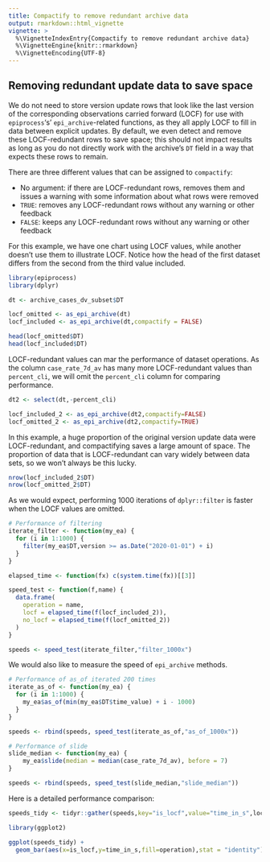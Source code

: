 ```yaml
---
title: Compactify to remove redundant archive data
output: rmarkdown::html_vignette
vignette: >
  %\VignetteIndexEntry{Compactify to remove redundant archive data}
  %\VignetteEngine{knitr::rmarkdown}
  %\VignetteEncoding{UTF-8}
---
```


## Removing redundant update data to save space

We do not need to store version update rows that look like the last version of
the corresponding observations carried forward (LOCF) for use with
`epiprocess`'s' `epi_archive`-related functions, as they all apply LOCF to fill
in data between explicit updates. By default, we even detect and remove these
LOCF-redundant rows to save space; this should not impact results as long as you
do not directly work with the archive's `DT` field in a way that expects these
rows to remain.

There are three different values that can be assigned to `compactify`:

* No argument: if there are LOCF-redundant rows, removes them and issues a
  warning with some information about what rows were removed
* `TRUE`: removes any LOCF-redundant rows without any warning or other feedback
* `FALSE`: keeps any LOCF-redundant rows without any warning or other feedback

For this example, we have one chart using LOCF values, while another doesn't
use them to illustrate LOCF. Notice how the head of the first dataset differs
from the second from the third value included.

```r
library(epiprocess)
library(dplyr)

dt <- archive_cases_dv_subset$DT

locf_omitted <- as_epi_archive(dt)
locf_included <- as_epi_archive(dt,compactify = FALSE)

head(locf_omitted$DT)
head(locf_included$DT)
```
 
LOCF-redundant values can mar the performance of dataset operations. As the column
`case_rate_7d_av` has many more LOCF-redundant values than `percent_cli`, we will omit the
`percent_cli` column for comparing performance.

```r
dt2 <- select(dt,-percent_cli)

locf_included_2 <- as_epi_archive(dt2,compactify=FALSE)
locf_omitted_2 <- as_epi_archive(dt2,compactify=TRUE)
```

In this example, a huge proportion of the original version update data were
LOCF-redundant, and compactifying saves a large amount of space. The proportion
of data that is LOCF-redundant can vary widely between data sets, so we won't
always be this lucky.

```r
nrow(locf_included_2$DT)
nrow(locf_omitted_2$DT)
```


As we would expect, performing 1000 iterations of `dplyr::filter` is faster when
the LOCF values are omitted.

```r
# Performance of filtering
iterate_filter <- function(my_ea) {
  for (i in 1:1000) {
    filter(my_ea$DT,version >= as.Date("2020-01-01") + i)
  }
}

elapsed_time <- function(fx) c(system.time(fx))[[3]]

speed_test <- function(f,name) {
  data.frame(
    operation = name,
    locf = elapsed_time(f(locf_included_2)),
    no_locf = elapsed_time(f(locf_omitted_2))
  )
}

speeds <- speed_test(iterate_filter,"filter_1000x")

```

We would also like to measure the speed of `epi_archive` methods.

```r
# Performance of as_of iterated 200 times
iterate_as_of <- function(my_ea) {
  for (i in 1:1000) {
    my_ea$as_of(min(my_ea$DT$time_value) + i - 1000)
  }
}

speeds <- rbind(speeds, speed_test(iterate_as_of,"as_of_1000x"))

# Performance of slide
slide_median <- function(my_ea) {
    my_ea$slide(median = median(case_rate_7d_av), before = 7)
}

speeds <- rbind(speeds, speed_test(slide_median,"slide_median"))
```
Here is a detailed performance comparison:

```r
speeds_tidy <- tidyr::gather(speeds,key="is_locf",value="time_in_s",locf,no_locf)

library(ggplot2)

ggplot(speeds_tidy) +
  geom_bar(aes(x=is_locf,y=time_in_s,fill=operation),stat = "identity")
```
